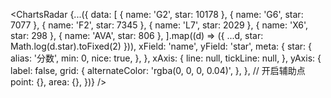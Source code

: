 <ChartsRadar {...({
    data: [
      { name: 'G2', star: 10178 },
      { name: 'G6', star: 7077 },
      { name: 'F2', star: 7345 },
      { name: 'L7', star: 2029 },
      { name: 'X6', star: 298 },
      { name: 'AVA', star: 806 },
    ].map((d) => ({ ...d, star: Math.log(d.star).toFixed(2) })),
    xField: 'name',
    yField: 'star',
    meta: {
      star: {
        alias: '分数',
        min: 0,
        nice: true,
      },
    },
    xAxis: {
      line: null,
      tickLine: null,
    },
    yAxis: {
      label: false,
      grid: {
        alternateColor: 'rgba(0, 0, 0, 0.04)',
      },
    },
    // 开启辅助点
    point: {},
    area: {},
})} />